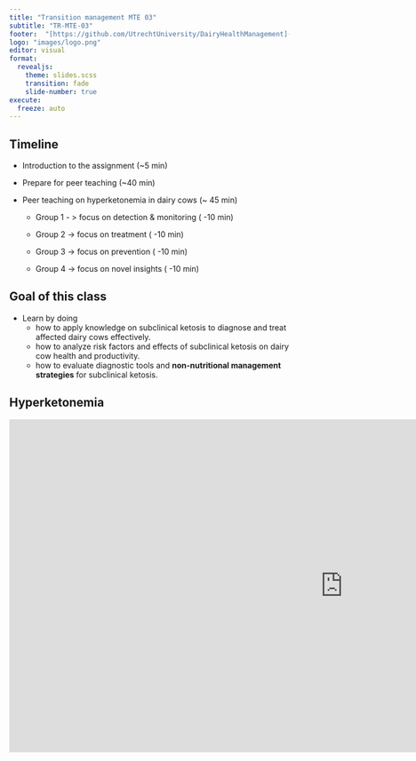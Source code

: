 ```yaml
---
title: "Transition management MTE 03"
subtitle: "TR-MTE-03"
footer:  "[https://github.com/UtrechtUniversity/DairyHealthManagement](https://github.com/UtrechtUniversity/DairyHealthManagement)"
logo: "images/logo.png"
editor: visual
format: 
  revealjs: 
    theme: slides.scss
    transition: fade
    slide-number: true
execute:
  freeze: auto
---
```


## **Timeline** 

-   Introduction to the assignment (\~5 min)

-   Prepare for peer teaching (\~40 min)

-   Peer teaching on hyperketonemia in dairy cows (\~ 45 min)

    -   Group 1 - \> focus on detection & monitoring ( -10 min)

    -   Group 2 -\> focus on treatment ( -10 min)

    -   Group 3 -\> focus on prevention ( -10 min)

    -   Group 4 -\> focus on novel insights ( -10 min)

## Goal of this class

-   Learn by doing
    -   how to apply knowledge on subclinical ketosis to diagnose and treat affected dairy cows effectively.
    -   how to analyze risk factors and effects of subclinical ketosis on dairy cow health and productivity.
    -   how to evaluate diagnostic tools and **non-nutritional management strategies** for subclinical ketosis.

## Hyperketonemia

```{=html}
<iframe src="https://prezi.com/p/embed/mwFt4qgVqmyfRPzNRLVe/" id="iframe_container" frameborder="0" webkitallowfullscreen="" mozallowfullscreen="" allowfullscreen="" allow="autoplay; fullscreen" height="600" width="1200"></iframe>
```
